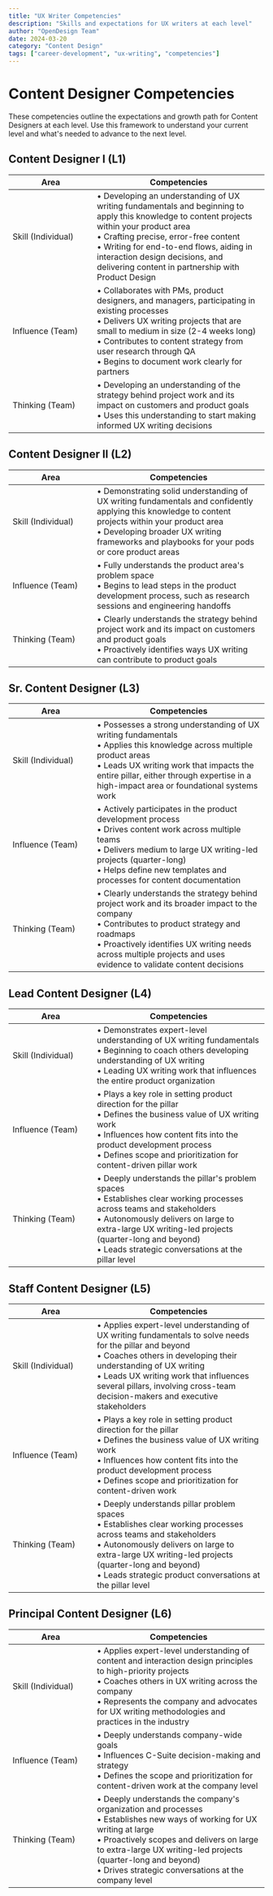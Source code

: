 ```yaml
---
title: "UX Writer Competencies"
description: "Skills and expectations for UX writers at each level"
author: "OpenDesign Team"
date: 2024-03-20
category: "Content Design"
tags: ["career-development", "ux-writing", "competencies"]
---
```


# Content Designer Competencies

<div class="gradient-panel">
  <p class="text-[17px] leading-7 text-[#1a1f36]">
    These competencies outline the expectations and growth path for Content Designers at each level. Use this framework to understand your current level and what's needed to advance to the next level.
  </p>
</div>

## Content Designer I (L1)

<div class="competencies-table">
<table>
<thead>
<tr>
<th style="width: 150px;">Area</th>
<th>Competencies</th>
</tr>
</thead>
<tbody>
<tr>
<td>Skill (Individual)</td>
<td>• Developing an understanding of UX writing fundamentals and beginning to apply this knowledge to content projects within your product area<br />• Crafting precise, error-free content<br />• Writing for end-to-end flows, aiding in interaction design decisions, and delivering content in partnership with Product Design</td>
</tr>
<tr>
<td>Influence (Team)</td>
<td>• Collaborates with PMs, product designers, and managers, participating in existing processes<br />• Delivers UX writing projects that are small to medium in size (2-4 weeks long)<br />• Contributes to content strategy from user research through QA<br />• Begins to document work clearly for partners</td>
</tr>
<tr>
<td>Thinking (Team)</td>
<td>• Developing an understanding of the strategy behind project work and its impact on customers and product goals<br />• Uses this understanding to start making informed UX writing decisions</td>
</tr>
</tbody>
</table>
</div>

## Content Designer II (L2)

<div class="competencies-table">
<table>
<thead>
<tr>
<th style="width: 150px;">Area</th>
<th>Competencies</th>
</tr>
</thead>
<tbody>
<tr>
<td>Skill (Individual)</td>
<td>• Demonstrating solid understanding of UX writing fundamentals and confidently applying this knowledge to content projects within your product area<br />• Developing broader UX writing frameworks and playbooks for your pods or core product areas</td>
</tr>
<tr>
<td>Influence (Team)</td>
<td>• Fully understands the product area's problem space<br />• Begins to lead steps in the product development process, such as research sessions and engineering handoffs</td>
</tr>
<tr>
<td>Thinking (Team)</td>
<td>• Clearly understands the strategy behind project work and its impact on customers and product goals<br />• Proactively identifies ways UX writing can contribute to product goals</td>
</tr>
</tbody>
</table>
</div>

## Sr. Content Designer (L3)

<div class="competencies-table">
<table>
<thead>
<tr>
<th style="width: 150px;">Area</th>
<th>Competencies</th>
</tr>
</thead>
<tbody>
<tr>
<td>Skill (Individual)</td>
<td>• Possesses a strong understanding of UX writing fundamentals<br />• Applies this knowledge across multiple product areas<br />• Leads UX writing work that impacts the entire pillar, either through expertise in a high-impact area or foundational systems work</td>
</tr>
<tr>
<td>Influence (Team)</td>
<td>• Actively participates in the product development process<br />• Drives content work across multiple teams<br />• Delivers medium to large UX writing-led projects (quarter-long)<br />• Helps define new templates and processes for content documentation</td>
</tr>
<tr>
<td>Thinking (Team)</td>
<td>• Clearly understands the strategy behind project work and its broader impact to the company<br />• Contributes to product strategy and roadmaps<br />• Proactively identifies UX writing needs across multiple projects and uses evidence to validate content decisions</td>
</tr>
</tbody>
</table>
</div>

## Lead Content Designer (L4)

<div class="competencies-table">
<table>
<thead>
<tr>
<th style="width: 150px;">Area</th>
<th>Competencies</th>
</tr>
</thead>
<tbody>
<tr>
<td>Skill (Individual)</td>
<td>• Demonstrates expert-level understanding of UX writing fundamentals<br />• Beginning to coach others developing understanding of UX writing<br />• Leading UX writing work that influences the entire product organization</td>
</tr>
<tr>
<td>Influence (Team)</td>
<td>• Plays a key role in setting product direction for the pillar<br />• Defines the business value of UX writing work<br />• Influences how content fits into the product development process<br />• Defines scope and prioritization for content-driven pillar work</td>
</tr>
<tr>
<td>Thinking (Team)</td>
<td>• Deeply understands the pillar's problem spaces<br />• Establishes clear working processes across teams and stakeholders<br />• Autonomously delivers on large to extra-large UX writing-led projects (quarter-long and beyond)<br />• Leads strategic conversations at the pillar level</td>
</tr>
</tbody>
</table>
</div>

## Staff Content Designer (L5)

<div class="competencies-table">
<table>
<thead>
<tr>
<th style="width: 150px;">Area</th>
<th>Competencies</th>
</tr>
</thead>
<tbody>
<tr>
<td>Skill (Individual)</td>
<td>• Applies expert-level understanding of UX writing fundamentals to solve needs for the pillar and beyond<br />• Coaches others in developing their understanding of UX writing<br />• Leads UX writing work that influences several pillars, involving cross-team decision-makers and executive stakeholders</td>
</tr>
<tr>
<td>Influence (Team)</td>
<td>• Plays a key role in setting product direction for the pillar<br />• Defines the business value of UX writing work<br />• Influences how content fits into the product development process<br />• Defines scope and prioritization for content-driven work</td>
</tr>
<tr>
<td>Thinking (Team)</td>
<td>• Deeply understands pillar problem spaces<br />• Establishes clear working processes across teams and stakeholders<br />• Autonomously delivers on large to extra-large UX writing-led projects (quarter-long and beyond)<br />• Leads strategic product conversations at the pillar level</td>
</tr>
</tbody>
</table>
</div>

## Principal Content Designer (L6)

<div class="competencies-table">
<table>
<thead>
<tr>
<th style="width: 150px;">Area</th>
<th>Competencies</th>
</tr>
</thead>
<tbody>
<tr>
<td>Skill (Individual)</td>
<td>• Applies expert-level understanding of content and interaction design principles to high-priority projects<br />• Coaches others in UX writing across the company<br />• Represents the company and advocates for UX writing methodologies and practices in the industry</td>
</tr>
<tr>
<td>Influence (Team)</td>
<td>• Deeply understands company-wide goals<br />• Influences C-Suite decision-making and strategy<br />• Defines the scope and prioritization for content-driven work at the company level</td>
</tr>
<tr>
<td>Thinking (Team)</td>
<td>• Deeply understands the company's organization and processes<br />• Establishes new ways of working for UX writing at large<br />• Proactively scopes and delivers on large to extra-large UX writing-led projects (quarter-long and beyond)<br />• Drives strategic conversations at the company level</td>
</tr>
</tbody>
</table>
</div>